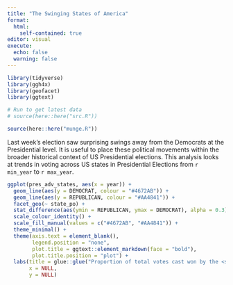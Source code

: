 ```yaml
---
title: "The Swinging States of America"
format: 
  html:
    self-contained: true
editor: visual
execute:
  echo: false
  warning: false
---
```


```r
library(tidyverse)
library(ggh4x)
library(geofacet)
library(ggtext)
```

```r
# Run to get latest data
# source(here::here("src.R"))

source(here::here("munge.R"))
```

Last week's election saw surprising swings away from the Democrats at the Presidential level. It is useful to place these political movements within the broader historical context of US Presidential elections. This analysis looks at trends in voting across US states in Presidential Elections from `r min_year` to `r max_year`. 

```r
ggplot(pres_adv_states, aes(x = year)) + 
  geom_line(aes(y = DEMOCRAT, colour = "#4672AB")) + 
  geom_line(aes(y = REPUBLICAN, colour = "#AA4841")) + 
  facet_geo(~ state_po) + 
  stat_difference(aes(ymin = REPUBLICAN, ymax = DEMOCRAT), alpha = 0.3) + 
  scale_colour_identity() + 
  scale_fill_manual(values = c("#4672AB", "#AA4841")) +
  theme_minimal() + 
  theme(axis.text = element_blank(),
        legend.position = "none",
        plot.title = ggtext::element_markdown(face = "bold"),
        plot.title.position = "plot") + 
  labs(title = glue::glue("Proportion of total votes cast won by the <span style='color:#4672AB;'>Democractic</span> and <span style='color:#AA4841;'>Republican</span> <br>candidate in US Presidential elections from {min_year} to {max_year}"),
       x = NULL,
       y = NULL)
```